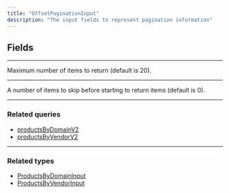 ```yaml
---
title: "OffsetPaginationInput"
description: "The input fields to represent pagination information"
---
```


## Fields

---

<ParamField path="limit" type="Int! = 20">
  Maximum number of items to return (default is 20).
</ParamField>


---

<ParamField path="offset" type="Int! = 20">
  A number of items to skip before starting to return items (default is 0).
</ParamField>

---

### Related queries

* [productsByDomainV2](/api-reference/productsbydomainv2)
* [productsByVendorV2](/api-reference/productsbyvendorv2)

---

### Related types

* [ProductsByDomainInput](/api-reference/productsbydomaininput)
* [ProductsByVendorInput](/api-reference/productsbyvendorinput)